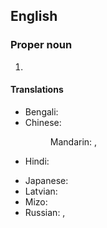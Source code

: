 ==English==
{{wikipedia}}

===Proper noun===
{{en-proper noun}}

# {{place|en|city/state capital|s/Mizoram|c/India}}

====Translations====
{{trans-top|capital of Mizoram, India}}
* Bengali: {{t+|bn|আইজল}}
* Chinese:
*: Mandarin: {{t+|cmn|艾藻爾|sc=Hani}}, {{t+|cmn|艾藻尔|tr=Àizǎo'ěr|sc=Hani}}
* Hindi: {{t+|hi|आइज़ोल}}
{{trans-mid}}
* Japanese: {{t|ja|アイザウル|tr=Aizauru}}
* Latvian: {{t|lv|Āīzola|f}}
* Mizo: {{t-needed|lus}}
* Russian: {{t|ru|Аиджа́л|m}}, {{t|ru|Айза́ул|m}}
{{trans-bottom}}